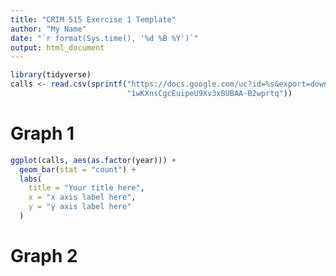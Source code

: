 ```yaml
---
title: "CRIM 515 Exercise 1 Template"
author: "My Name"
date: "`r format(Sys.time(), '%d %B %Y')`"
output: html_document
---
```


```r
library(tidyverse)
calls <- read.csv(sprintf("https://docs.google.com/uc?id=%s&export=download", 
                          "1wKXnsCgcEuipeU9Xv3xBUBAA-B2wprtq"))
```

# Graph 1
```r
ggplot(calls, aes(as.factor(year))) + 
  geom_bar(stat = "count") +
  labs(
    title = "Your title here",
    x = "x axis label here",
    y = "y axis label here"
  )
```

# Graph 2
```r

```

